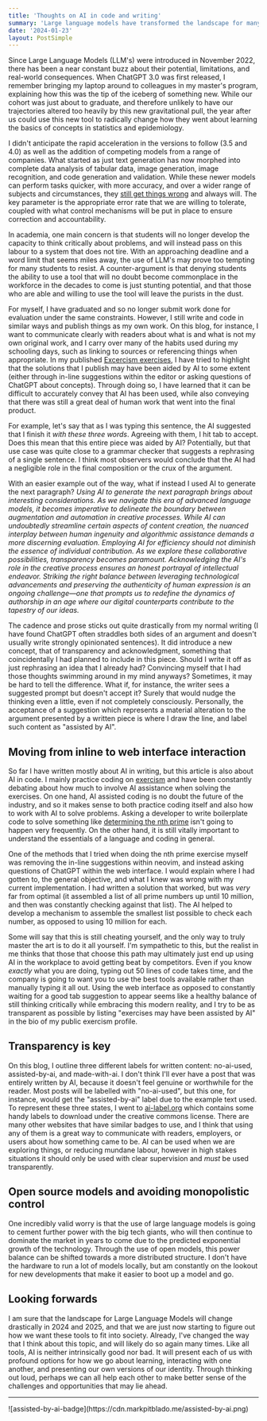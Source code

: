 ```yaml
---
title: 'Thoughts on AI in code and writing'
summary: 'Large language models have transformed the landscape for many processes over the past year, but perhaps none more so than writing and coding. Here I outline how I think about AI in both areas.'
date: '2024-01-23'
layout: PostSimple
---
```


Since Large Language Models (LLM's) were introduced in November 2022, there has been a near constant buzz about their potential, limitations, and real-world consequences. When ChatGPT 3.0 was first released, I remember bringing my laptop around to colleagues in my master's program, explaining how this was the tip of the iceberg of something new. While our cohort was just about to graduate, and therefore unlikely to have our trajectories altered too heavily by this new gravitational pull, the year after us could use this new tool to radically change how they went about learning the basics of concepts in statistics and epidemiology.

I didn't anticipate the rapid acceleration in the versions to follow (3.5 and 4.0) as well as the addition of competing models from a range of companies. What started as just text generation has now morphed into complete data analysis of tabular data, image generation, image recognition, and code generation and validation. While these newer models can perform tasks quicker, with more accuracy, and over a wider range of subjects and circumstances, they [still get things wrong](<https://doi.org/10.1016/S2589-7500(23)00023-7>) and always will. The key parameter is the appropriate error rate that we are willing to tolerate, coupled with what control mechanisms will be put in place to ensure correction and accountability.

In academia, one main concern is that students will no longer develop the capacity to think critically about problems, and will instead pass on this labour to a system that does not tire. With an approaching deadline and a word limit that seems miles away, the use of LLM's may prove too tempting for many students to resist. A counter-argument is that denying students the ability to use a tool that will no doubt become commonplace in the workforce in the decades to come is just stunting potential, and that those who are able and willing to use the tool will leave the purists in the dust.

For myself, I have graduated and so no longer submit work done for evaluation under the same constraints. However, I still write and code in similar ways and publish things as my own work. On this blog, for instance, I want to communicate clearly with readers about what is and what is not my own original work, and I carry over many of the habits used during my schooling days, such as linking to sources or referencing things when appropriate. In my published [Excercism exercises](https://exercism.org/profiles/mark-pitblado), I have tried to highlight that the solutions that I publish may have been aided by AI to some extent (either through in-line suggestions within the editor or asking questions of ChatGPT about concepts). Through doing so, I have learned that it can be difficult to accurately convey that AI has been used, while also conveying that there was still a great deal of human work that went into the final product.

For example, let's say that as I was typing this sentence, the AI suggested that I finish it _with these three words_. Agreeing with them, I hit tab to accept. Does this mean that this entire piece was aided by AI? Potentially, but that use case was quite close to a grammar checker that suggests a rephrasing of a single sentence. I think most observers would conclude that the AI had a negligible role in the final composition or the crux of the argument.

With an easier example out of the way, what if instead I used AI to generate the next paragraph? _Using AI to generate the next paragraph brings about interesting considerations. As we navigate this era of advanced language models, it becomes imperative to delineate the boundary between augmentation and automation in creative processes. While AI can undoubtedly streamline certain aspects of content creation, the nuanced interplay between human ingenuity and algorithmic assistance demands a more discerning evaluation. Employing AI for efficiency should not diminish the essence of individual contribution. As we explore these collaborative possibilities, transparency becomes paramount. Acknowledging the AI's role in the creative process ensures an honest portrayal of intellectual endeavor. Striking the right balance between leveraging technological advancements and preserving the authenticity of human expression is an ongoing challenge—one that prompts us to redefine the dynamics of authorship in an age where our digital counterparts contribute to the tapestry of our ideas._

The cadence and prose sticks out quite drastically from my normal writing (I have found ChatGPT often straddles both sides of an argument and doesn't usually write strongly opinionated sentences). It did introduce a new concept, that of transparency and acknowledgment, something that coincidentally I had planned to include in this piece. Should I write it off as just rephrasing an idea that I already had? Convincing myself that I had those thoughts swimming around in my mind anyways? Sometimes, it may be hard to tell the difference. What if, for instance, the writer sees a suggested prompt but doesn't accept it? Surely that would nudge the thinking even a little, even if not completely consciously. Personally, the acceptance of a suggestion which represents a material alteration to the argument presented by a written piece is where I draw the line, and label such content as "assisted by AI".

## Moving from inline to web interface interaction

So far I have written mostly about AI in writing, but this article is also about AI in code. I mainly practice coding on [exercism](https://exercism.org) and have been constantly debating about how much to involve AI assistance when solving the exercises. On one hand, AI assisted coding is no doubt the future of the industry, and so it makes sense to both practice coding itself and also how to work with AI to solve problems. Asking a developer to write boilerplate code to solve something like [determining the nth prime](https://exercism.org/tracks/python/exercises/nth-prime) isn't going to happen very frequently. On the other hand, it is still vitally important to understand the essentials of a language and coding in general.

One of the methods that I tried when doing the nth prime exercise myself was removing the in-line suggestions within neovim, and instead asking questions of ChatGPT within the web interface. I would explain where I had gotten to, the general objective, and what I knew was wrong with my current implementation. I had written a solution that worked, but was _very_ far from optimal (it assembled a list of all prime numbers up until 10 million, and then was constantly checking against that list). The AI helped to develop a mechanism to assemble the smallest list possible to check each number, as opposed to using 10 million for each.

Some will say that this is still cheating yourself, and the only way to truly master the art is to do it all yourself. I'm sympathetic to this, but the realist in me thinks that those that choose this path may ultimately just end up using AI in the workplace to avoid getting beat by competitors. Even if you know _exactly_ what you are doing, typing out 50 lines of code takes time, and the company is going to want you to use the best tools available rather than manually typing it all out. Using the web interface as opposed to constantly waiting for a good tab suggestion to appear seems like a healthy balance of still thinking critically while embracing this modern reality, and I try to be as transparent as possible by listing "exercises may have been assisted by AI" in the bio of my public exercism profile.

## Transparency is key

On this blog, I outline three different labels for written content: no-ai-used, assisted-by-ai, and made-with-ai. I don't think I'll ever have a post that was entirely written by AI, because it doesn't feel genuine or worthwhile for the reader. Most posts will be labelled with "no-ai-used", but this one, for instance, would get the "assisted-by-ai" label due to the example text used. To represent these three states, I went to [ai-label.org](https://ai-label.org) which contains some handy labels to download under the creative commons license. There are many other websites that have similar badges to use, and I think that using any of them is a great way to communicate with readers, employers, or users about how something came to be. AI can be used when we are exploring things, or reducing mundane labour, however in high stakes situations it should only be used with clear supervision and _must_ be used transparently.

## Open source models and avoiding monopolistic control

One incredibly valid worry is that the use of large language models is going to cement further power with the big tech giants, who will then continue to dominate the market in years to come due to the predicted exponential growth of the technology. Through the use of open models, this power balance can be shifted towards a more distributed structure. I don't have the hardware to run a lot of models locally, but am constantly on the lookout for new developments that make it easier to boot up a model and go.

## Looking forwards

I am sure that the landscape for Large Language Models will change drastically in 2024 and 2025, and that we are just now starting to figure out how we want these tools to fit into society. Already, I've changed the way that I think about this topic, and will likely do so again many times. Like all tools, AI is neither intrinsically good nor bad. It will present each of us with profound options for how we go about learning, interacting with one another, and presenting our own versions of our identity. Through thinking out loud, perhaps we can all help each other to make better sense of the challenges and opportunities that may lie ahead.

---

<div className="w-32">![assisted-by-ai-badge](https://cdn.markpitblado.me/assisted-by-ai.png)</div>
